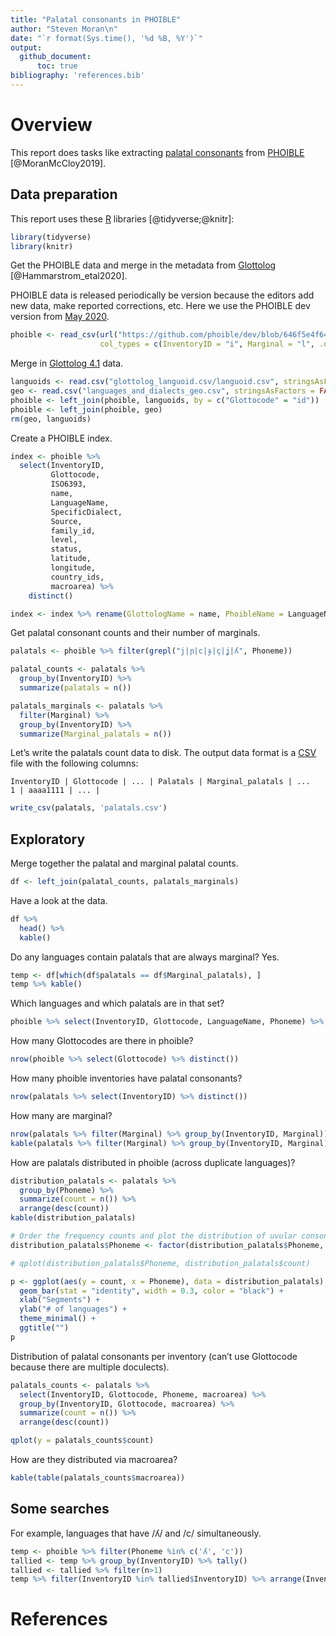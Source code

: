 ```yaml
---
title: "Palatal consonants in PHOIBLE"
author: "Steven Moran\n"
date: "`r format(Sys.time(), '%d %B, %Y')`"
output:
  github_document:
      toc: true
bibliography: 'references.bib'
---
```


# Overview

This report does tasks like extracting [palatal consonants](https://en.wikipedia.org/wiki/Palatal_consonant) from [PHOIBLE](https://phoible.org/) [@MoranMcCloy2019].


## Data preparation

This report uses these [R](https://cran.r-project.org/) libraries [@tidyverse;@knitr]:

```r
library(tidyverse)
library(knitr)
```

Get the PHOIBLE data and merge in the metadata from [Glottolog](https://glottolog.org/) [@Hammarstrom_etal2020].

PHOIBLE data is released periodically be version because the editors add new data, make reported corrections, etc. Here we use the PHOIBLE dev version from [May 2020](https://github.com/phoible/dev/tree/646f5e4f64bfefb7868bf4a3b65bcd1da243976a).

```r
phoible <- read_csv(url("https://github.com/phoible/dev/blob/646f5e4f64bfefb7868bf4a3b65bcd1da243976a/data/phoible.csv?raw=true"), 
                    col_types = c(InventoryID = "i", Marginal = "l", .default = "c"))
```

Merge in [Glottolog 4.1](https://glottolog.org/meta/downloads) data.

```r
languoids <- read.csv("glottolog_languoid.csv/languoid.csv", stringsAsFactors = FALSE)
geo <- read.csv("languages_and_dialects_geo.csv", stringsAsFactors = FALSE)
phoible <- left_join(phoible, languoids, by = c("Glottocode" = "id"))
phoible <- left_join(phoible, geo)
rm(geo, languoids)
```

Create a PHOIBLE index.

```r
index <- phoible %>%
  select(InventoryID, 
         Glottocode, 
         ISO6393, 
         name, 
         LanguageName, 
         SpecificDialect, 
         Source, 
         family_id, 
         level, 
         status, 
         latitude, 
         longitude, 
         country_ids, 
         macroarea) %>%
    distinct()

index <- index %>% rename(GlottologName = name, PhoibleName = LanguageName)
```

Get palatal consonant counts and their number of marginals.

```r
palatals <- phoible %>% filter(grepl("j|ɲ|c|ɟ|ç|ʝ|ʎ", Phoneme))

palatal_counts <- palatals %>%
  group_by(InventoryID) %>%
  summarize(palatals = n())

palatals_marginals <- palatals %>%
  filter(Marginal) %>%
  group_by(InventoryID) %>%
  summarize(Marginal_palatals = n())
```
Let's write the palatals count data to disk. The output data format is a [CSV](https://en.wikipedia.org/wiki/Comma-separated_values) file with the following columns:

```
InventoryID | Glottocode | ... | Palatals | Marginal_palatals | ...
1 | aaaa1111 | ... |
```

```r
write_csv(palatals, 'palatals.csv')
```


## Exploratory

Merge together the palatal and marginal palatal counts.

```r
df <- left_join(palatal_counts, palatals_marginals)
```

Have a look at the data.

```r
df %>%
  head() %>%
  kable()
```

Do any languages contain palatals that are always marginal? Yes.

```r
temp <- df[which(df$palatals == df$Marginal_palatals), ]
temp %>% kable()
```

Which languages and which palatals are in that set?

```r
phoible %>% select(InventoryID, Glottocode, LanguageName, Phoneme) %>% filter(InventoryID %in% temp$InventoryID) %>% filter(grepl("j|ɲ|c|ɟ|ç|ʝ|ʎ", Phoneme))
```

How many Glottocodes are there in phoible?

```r
nrow(phoible %>% select(Glottocode) %>% distinct())
```

How many phoible inventories have palatal consonants?

```r
nrow(palatals %>% select(InventoryID) %>% distinct())
```

How many are marginal?

```r
nrow(palatals %>% filter(Marginal) %>% group_by(InventoryID, Marginal)) # 70 rows
kable(palatals %>% filter(Marginal) %>% group_by(InventoryID, Marginal))
```

How are palatals distributed in phoible (across duplicate languages)?

```r
distribution_palatals <- palatals %>%
  group_by(Phoneme) %>%
  summarize(count = n()) %>%
  arrange(desc(count))
kable(distribution_palatals)

# Order the frequency counts and plot the distribution of uvular consonants in the sample
distribution_palatals$Phoneme <- factor(distribution_palatals$Phoneme, levels = distribution_palatals$Phoneme[order(-distribution_palatals$count)])

# qplot(distribution_palatals$Phoneme, distribution_palatals$count)

p <- ggplot(aes(y = count, x = Phoneme), data = distribution_palatals) +
  geom_bar(stat = "identity", width = 0.3, color = "black") +
  xlab("Segments") +
  ylab("# of languages") +
  theme_minimal() +
  ggtitle("")
p
```


Distribution of palatal consonants per inventory (can't use Glottocode because there are multiple doculects).

```r
palatals_counts <- palatals %>%
  select(InventoryID, Glottocode, Phoneme, macroarea) %>%
  group_by(InventoryID, Glottocode, macroarea) %>%
  summarize(count = n()) %>%
  arrange(desc(count))

qplot(y = palatals_counts$count)
```

How are they distributed via macroarea?

```r
kable(table(palatals_counts$macroarea))
```


## Some searches

For example, languages that have /ʎ/ and /c/ simultaneously.

```r
temp <- phoible %>% filter(Phoneme %in% c('ʎ', 'c'))
tallied <- temp %>% group_by(InventoryID) %>% tally()
tallied <- tallied %>% filter(n>1)
temp %>% filter(InventoryID %in% tallied$InventoryID) %>% arrange(InventoryID) %>% kable()
```


# References

